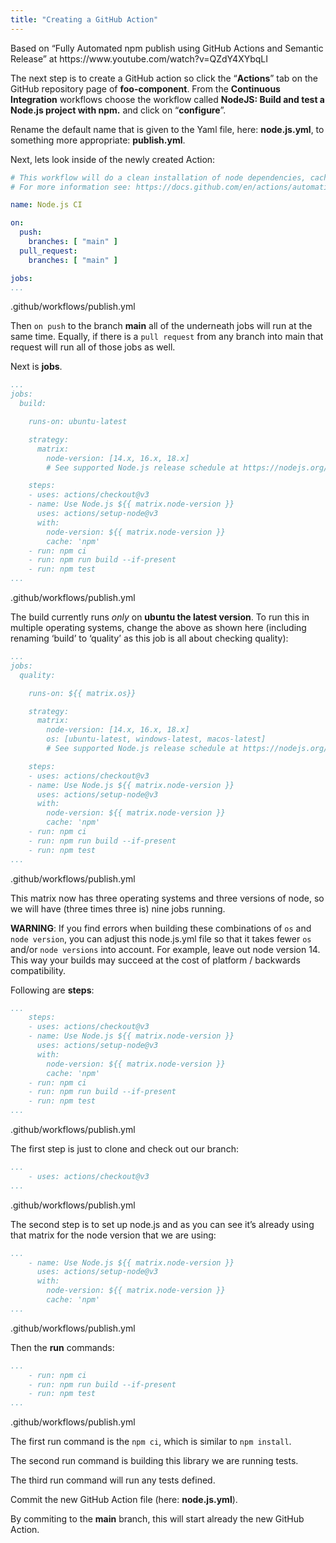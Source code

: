 ```yaml
---
title: "Creating a GitHub Action"
---
```


Based on "Fully Automated npm publish using GitHub Actions and Semantic Release" at https://www.youtube.com/watch?v=QZdY4XYbqLI

The next step is to create a GitHub action so click the "**Actions**" tab on the GitHub repository page of **foo-component**. From the **Continuous Integration** workflows choose the workflow called **NodeJS: Build and test a Node.js project with npm.** and click on "**configure**".

Rename the default name that is given to the Yaml file, here: **node.js.yml**, to something more appropriate: **publish.yml**.

Next, lets look inside of the newly created Action:

``` .yml
# This workflow will do a clean installation of node dependencies, cache/restore them, build the source code and run tests across different versions of node
# For more information see: https://docs.github.com/en/actions/automating-builds-and-tests/building-and-testing-nodejs

name: Node.js CI

on:
  push:
    branches: [ "main" ]
  pull_request:
    branches: [ "main" ]

jobs:
...
```
.github/workflows/publish.yml

Then ```on push``` to the branch **main** all of the underneath jobs will run at the same time. Equally, if there is a ```pull request``` from any branch into main that request will run all of those jobs as well.

Next is **jobs**.

``` .yml
...
jobs:
  build:

    runs-on: ubuntu-latest

    strategy:
      matrix:
        node-version: [14.x, 16.x, 18.x]
        # See supported Node.js release schedule at https://nodejs.org/en/about/releases/

    steps:
    - uses: actions/checkout@v3
    - name: Use Node.js ${{ matrix.node-version }}
      uses: actions/setup-node@v3
      with:
        node-version: ${{ matrix.node-version }}
        cache: 'npm'
    - run: npm ci
    - run: npm run build --if-present
    - run: npm test
...
```
.github/workflows/publish.yml

The build currently runs *only* on **ubuntu the latest version**. To run this in multiple operating systems, change the above as shown here (including renaming 'build' to 'quality' as this job is all about checking quality):

``` .yml
...
jobs:
  quality:

    runs-on: ${{ matrix.os}}

    strategy:
      matrix:
        node-version: [14.x, 16.x, 18.x]
        os: [ubuntu-latest, windows-latest, macos-latest]
        # See supported Node.js release schedule at https://nodejs.org/en/about/releases/

    steps:
    - uses: actions/checkout@v3
    - name: Use Node.js ${{ matrix.node-version }}
      uses: actions/setup-node@v3
      with:
        node-version: ${{ matrix.node-version }}
        cache: 'npm'
    - run: npm ci
    - run: npm run build --if-present
    - run: npm test
...
```
.github/workflows/publish.yml

This matrix now has three operating systems and three versions of node, so we will have (three times three is) nine jobs running.

**WARNING**: If you find errors when building these combinations of ```os``` and ```node version```, you can adjust this node.js.yml file so that it takes fewer ```os``` and/or ```node versions``` into account. For example, leave out node version 14. This way your builds may succeed at the cost of platform / backwards compatibility.

Following are **steps**:

``` .yml
...
    steps:
    - uses: actions/checkout@v3
    - name: Use Node.js ${{ matrix.node-version }}
      uses: actions/setup-node@v3
      with:
        node-version: ${{ matrix.node-version }}
        cache: 'npm'
    - run: npm ci
    - run: npm run build --if-present
    - run: npm test
...
```
.github/workflows/publish.yml

The first step is just to clone and check out our branch:

``` .yml
...
    - uses: actions/checkout@v3
...
```
.github/workflows/publish.yml

The second step is to set up node.js and as you can see it's already using that matrix for the node version that we are using:

``` .yml
...
    - name: Use Node.js ${{ matrix.node-version }}
      uses: actions/setup-node@v3
      with:
        node-version: ${{ matrix.node-version }}
        cache: 'npm'
...
```
.github/workflows/publish.yml

Then the **run** commands:

``` .yml
...
    - run: npm ci
    - run: npm run build --if-present
    - run: npm test
...
```
.github/workflows/publish.yml

The first run command is the ```npm ci```, which is similar to ```npm install```.

The second run command is building this library we are running tests.

The third run command will run any tests defined.

Commit the new GitHub Action file (here: **node.js.yml**).

By commiting to the **main** branch, this will start already the new GitHub Action.
